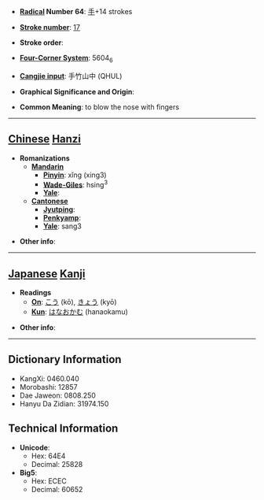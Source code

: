 * '''[[Wiktionary:Chinese radical index| Radical]] Number 64''': [[Wiktionary:Chinese radical index 手|手]]+14 strokes

* '''[[Wiktionary:Chinese total strokes index|Stroke number]]''': [[Wiktionary:Chinese total strokes index 17|17]]

* '''Stroke order''': 

* '''[[Wiktionary:Chinese four corner index|Four-Corner System]]''': 5604<sub>6</sub>

* '''[[Wiktionary:Chinese Cangjie index|Cangjie input]]''': 手竹山中 (QHUL)

* '''Graphical Significance and Origin''': 

* '''Common Meaning''': to blow the nose with fingers

----

== [[Chinese]] [[Hanzi]] ==

* '''Romanizations'''
** '''[[Mandarin]]'''
*** '''[[Pinyin]]''': xǐng (xing3)
*** '''[[Wade-Giles]]''': hsing<sup>3</sup>
*** '''[[Yale]]''': 
** '''[[Cantonese]]'''
*** '''[[Jyutping]]''':
*** '''[[Penkyamp]]''': 
*** '''[[Yale]]''': sang3

* '''Other info''': 

----

== [[Japanese]] [[Kanji]] ==

* '''Readings'''
** '''[[On]]''': [[こう]] (kō), [[きょう]] (kyō)
** '''[[Kun]]''': [[はなおかむ]] (hanaokamu)

* '''Other info''':  

----

== Dictionary Information ==

* KangXi: 0460.040
* Morobashi: 12857
* Dae Jaweon: 0808.250
* Hanyu Da Zidian: 31974.150

== Technical Information ==

* '''Unicode''':
** Hex: 64E4
** Decimal: 25828
* '''Big5''':
** Hex: ECEC
** Decimal: 60652